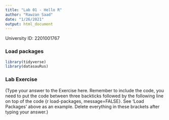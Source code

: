 ```yaml
---
title: "Lab 01 - Hello R"
author: "Rawzan Saad"
date: "1/26/2021"
output: html_document
---
```


University ID: 2201001767

### Load packages

```r
library(tidyverse) 
library(datasauRus)
```


### Lab Exercise

(Type your answer to the Exercise here. Remember to include the code, you need to put the code between three backticks followed by the following line on top of the code {r load-packages, message=FALSE}. See 'Load Packages' above as an example. Delete everything in these brackets after typing your answer.)